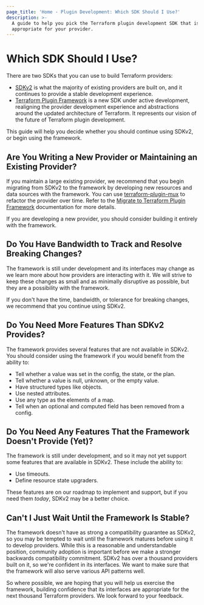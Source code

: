 ```yaml
---
page_title: 'Home - Plugin Development: Which SDK Should I Use?'
description: >-
  A guide to help you pick the Terraform plugin development SDK that is
  appropriate for your provider.
---
```


# Which SDK Should I Use?

There are two SDKs that you can use to build Terraform providers:

* [SDKv2](/plugin/sdkv2/sdkv2-intro) is what the majority of existing providers are built on, and it continues to provide a stable development experience.
* [Terraform Plugin Framework](/plugin/framework) is a new SDK under active development, realigning the provider development experience and abstractions around the updated architecture of Terraform. It represents our vision of the future of Terraform plugin development.

This guide will help you decide whether you should continue using SDKv2, or begin using the framework.

## Are You Writing a New Provider or Maintaining an Existing Provider?

If you maintain a large existing provider, we recommend that you begin migrating from SDKv2 to the framework by developing new resources and data sources with the framework. You can use [terraform-plugin-mux](/plugin/mux) to refactor the provider over time. Refer to the [Migrate to Terraform Plugin Framework](/plugin/sdkv2/sdkv2-intro#migrate-to-terraform-plugin-framework) documentation for more details.

If you are developing a new provider, you should consider building it entirely with the framework.

## Do You Have Bandwidth to Track and Resolve Breaking Changes?

The framework is still under development and its interfaces may change as we
learn more about how providers are interacting with it. We will strive to keep
these changes as small and as minimally disruptive as possible, but they are a
possibility with the framework.

If you don't have the time, bandwidth, or tolerance for breaking changes, we
recommend that you continue using SDKv2.

## Do You Need More Features Than SDKv2 Provides?

The framework provides several features that are not available in SDKv2. You
should consider using the framework if you would benefit from the ability to:

* Tell whether a value was set in the config, the state, or the plan.
* Tell whether a value is null, unknown, or the empty value.
* Have structured types like objects.
* Use nested attributes.
* Use any type as the elements of a map.
* Tell when an optional and computed field has been removed from a config.

## Do You Need Any Features That the Framework Doesn't Provide (Yet)?

The framework is still under development, and so it may not yet support some
features that are available in SDKv2. These include the ability to:

* Use timeouts.
* Define resource state upgraders.

These features are on our roadmap to implement and support, but if you need
them _today_, SDKv2 may be a better choice.

## Can't I Just Wait Until the Framework Is Stable?

The framework doesn't have as strong a compatibility guarantee as SDKv2, so you
may be tempted to wait until the framework matures before using it to develop
providers. While this is a reasonable and understandable position, community
adoption is important before we make a stronger backwards compatibility
commitment. SDKv2 has over a thousand providers built on it, so we're confident
in its interfaces. We want to make sure that the framework will also serve
various API patterns well.

So where possible, we are hoping that you will help us exercise the framework,
building confidence that its interfaces are appropriate for the next thousand
Terraform providers. We look forward to your feedback.
